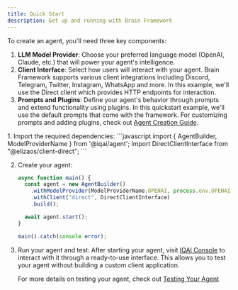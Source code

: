 ```yaml
---
title: Quick Start
description: Get up and running with Brain Framework
---
```



To create an agent, you'll need three key components:

1. **LLM Model Provider**: Choose your preferred language model (OpenAI, Claude, etc.) that will power your agent's intelligence.
2. **Client Interface**: Select how users will interact with your agent. Brain Framework supports various client integrations including Discord, Telegram, Twitter, Instagram, WhatsApp and more. In this example, we'll use the Direct client which provides HTTP endpoints for interaction.
3. **Prompts and Plugins**: Define your agent's behavior through prompts and extend functionality using plugins. In this quickstart example, we'll use the default prompts that come with the framework. For customizing prompts and adding plugins, check out [Agent Creation Guide](/getting-started/agent-creation).

<Steps>
1. Import the required dependencies:
   ```javascript
   import { AgentBuilder, ModelProviderName } from '@iqai/agent';
   import DirectClientInterface from "@elizaos/client-direct";
   ```

2. Create your agent:
   ```javascript
   async function main() {
     const agent = new AgentBuilder()
       .withModelProvider(ModelProviderName.OPENAI, process.env.OPENAI_API_KEY)
       .withClient("direct", DirectClientInterface)
       .build();

     await agent.start();
   }

   main().catch(console.error);
   ```

3. Run your agent and test:
   After starting your agent, visit [IQAI Console](https://console.iqai.com) to interact with it through a ready-to-use interface. This allows you to test your agent without building a custom client application.

   For more details on testing your agent, check out [Testing Your Agent](/getting-started/test-agent)
</Steps>